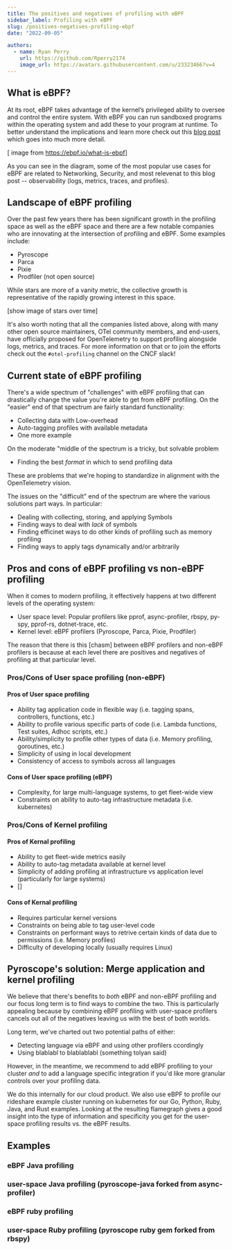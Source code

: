 ```yaml
---
title: The positives and negatives of profiling with eBPF
sidebar_label: Profiling with eBPF
slug: /positives-negatives-profiling-ebpf
date: "2022-09-05"

authors:
  - name: Ryan Perry
    url: https://github.com/Rperry2174
    image_url: https://avatars.githubusercontent.com/u/23323466?v=4
---
```


## What is eBPF?

At its root, eBPF takes advantage of the kernel’s privileged ability to oversee and control the entire system.
With eBPF you can run sandboxed programs within the operating system and add these to your program at runtime.
To better understand the implications and learn more check out this [blog post](https://ebpf.io/what-is-ebpf)
which goes into much more detail.

[ image from https://ebpf.io/what-is-ebpf]

As you can see in the diagram, some of the most popular use cases for eBPF are related to Networking, Security,
and most relevenat to this blog post -- observability (logs, metrics, traces, and profiles).

## Landscape of eBPF profiling

Over the past few years there has been significant growth in the profiling space as well as the eBPF space and
there are a few notable companies who are innovating at the intersection of profiling and eBPF. Some examples include:

- Pyroscope
- Parca
- Pixie
- Prodfiler (not open source)

While stars are more of a vanity metric, the collective growth is representative of the rapidly growing interest in this space.

[show image of stars over time]

It's also worth noting that all the companies listed above, along with many other open source maintainers, OTel community members, and end-users,
have officially proposed for OpenTelemetry to support profiling alongside logs, metrics, and traces. For more information on that or to join the
efforts check out the `#otel-profiling` channel on the CNCF slack!

## Current state of eBPF profiling

There's a wide spectrum of "challenges" with eBPF profiling that can drastically change the value you're able to get from eBPF profiling.
On the "easier" end of that spectrum are fairly standard functionality:

- Collecting data with Low-overhead
- Auto-tagging profiles with available metadata
- One more example

On the moderate "middle of the spectrum is a tricky, but solvable problem

- Finding the best _format_ in which to send profiling data

These are problems that we're hoping to standardize in alignment with the OpenTelemetry vision.

The issues on the "difficult" end of the spectrum are where the various solutions part ways. In particular:

- Dealing with collecting, storing, and applying Symbols
- Finding ways to deal with _lack_ of symbols
- Finding efficinet ways to do other kinds of profiling such as memory profiling
- Finding ways to apply tags dynamically and/or arbitrarily

## Pros and cons of eBPF profiling vs non-eBPF profiling

When it comes to modern profiling, it effectively happens at two different levels of the operating system:

- User space level: Popular profilers like pprof, async-profiler, rbspy, py-spy, pprof-rs, dotnet-trace, etc. 
- Kernel level: eBPF profilers (Pyroscope, Parca, Pixie, Prodfiler)

The reason that there is this [chasm] between eBPF profilers and non-eBPF profilers is because at each level there
are positives and negatives of profiling at that particular level. 

### Pros/Cons of User space profiling (non-eBPF)

#### Pros of User space profiling

- Ability tag application code in flexible way (i.e. tagging spans, controllers, functions, etc.)
- Ability to profile various specific parts of code (i.e. Lambda functions, Test suites, Adhoc scripts, etc.)
- Ability/simplicity to profile other types of data (i.e. Memory profiling, goroutines, etc.)
- Simplicity of using in local development
- Consistency of access to symbols across all languages

#### Cons of User space profiling (eBPF)

- Complexity, for large multi-language systems, to get fleet-wide view
- Constraints on ability to auto-tag infrastructure metadata (i.e. kubernetes)

### Pros/Cons of Kernel profiling

#### Pros of Kernal profiling

- Ability to get fleet-wide metrics easily
- Ability to auto-tag metadata available at kernel level
- Simplicity of adding profiling at infrastructure vs application level (particularly for large systems)
- []

#### Cons of Kernal profiling

- Requires particular kernel versions
- Constraints on being able to tag user-level code
- Constraints on performant ways to retrive certain kinds of data due to permissions (i.e. Memory profiles)
- Difficulty of developing locally (usually requires Linux)

## Pyroscope's solution: Merge application and kernel profiling

We believe that there's benefits to _both_ eBPF and non-eBPF profiling and our focus long term is to find
ways to combine the two. This is particularly appealing because by combining eBPF profiling with user-space
profilers cancels out all of the negatives leaving us with the best of both worlds.

Long term, we've charted out two potential paths of either:
- Detecting language via eBPF and using other profilers ccordingly
- Using blablabl to blablablabl (something tolyan said)

However, in the meantime, we recommend to add eBPF profiling to your cluster _and_
to add a language specific integration if you'd like more granular controls over your profiling data. 

We do this internally for our cloud product. We also use eBPF to profile our rideshare example cluster running on kubernetes for our 
Go, Python, Ruby, Java, and Rust examples. Looking at the resulting flamegraph gives a good insight into the
type of information and specificity you get for the user-space profiling results vs. the eBPF results. 

## Examples
### eBPF Java profiling
### user-space Java profiling (pyroscope-java forked from async-profiler)

### eBPF ruby profiling
### user-space Ruby profiling (pyroscope ruby gem forked from rbspy)


